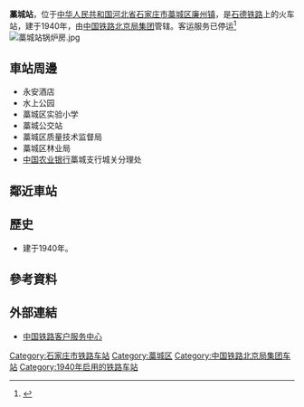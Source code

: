 {{noteTA
|1=zh-cn:始发车次; zh-hk:列車班次;
|2=zh-cn:车次; zh-hk:班次;
}}
{{Infobox China railway station 
|车站名称 = 藁城站
|图片= 藁城站站房.jpg
|图片介绍= 藁城站站房(出站口)，摄于2012年7月15日。 
|车站名称拼音 = Gaocheng
|英文名称=Gaocheng Railway Station
|车站代码=26129
|电报码 = GEP
|拼音码 = GCH
|车站地址 = [[河北省|河北省]][[石家庄市|石家庄市]][[藁城区|藁城区]][[廉州镇_(藁城市)|廉州镇]]永安路79号
|归属 = [[中国铁路北京局集团|中国铁路北京局集团]]
|车站等级 = [[三等站_(中铁)|三等站]]
|线路 = [[石德铁路|石德铁路]]
|月台数目=2座
|侧式站台=1座
|岛式站台=1座
|站台面=3个
}}
'''藁城站'''，位于[[中华人民共和国|中华人民共和国]][[河北省|河北省]][[石家庄市|石家庄市]][[藁城区|藁城区]][[廉州镇_(藁城市)|廉州镇]]，是[[石德铁路|石德铁路]]上的火车站，建于1940年，由[[中国铁路北京局集团|中国铁路北京局集团]]管辖。客运服务已停运<ref>{{Cite web |url=http://search.huochepiao.com/huochezhan/jieshao/491.htm |title=藁城火车站介绍 |access-date=2017-04-04 |archive-date=2019-11-15 |archive-url=https://web.archive.org/web/20191115184256/http://search.huochepiao.com/huochezhan/jieshao/491.htm |dead-url=no }}</ref>
[[File:藁城站锅炉房.jpg|thumb]]

==車站周邊==
* 永安酒店
* 水上公园
* 藁城区实验小学
* 藁城公交站
* 藁城区质量技术监督局
* 藁城区林业局
* [[中国农业银行|中国农业银行]]藁城支行城关分理处

==鄰近車站==
{{start rail box|[[File:China_Railways.svg|16px]] [[中華人民共和國鐵路運輸|中国铁路]]}}
{{s-inop|[[晋州站_(中国大陆)|晋州站]]}}
{{s-line|[[石德铁路|石德铁路]]}}
{{s-inop|[[良村站|良村站]]}}
{{end box}}

==歷史==
* 建于1940年。
==參考資料==
{{reflist}}
==外部連結==
* [http://www.12306.cn/mormhweb/ 中国铁路客户服务中心]{{Wayback|url=http://www.12306.cn/mormhweb/ |date=20180205163941 }}
{{China-rail-stub}}
{{Hebei-stub}}
{{石德铁路}}
[[Category:石家庄市铁路车站|Category:石家庄市铁路车站]]
[[Category:藁城区|Category:藁城区]]
[[Category:中国铁路北京局集团车站|Category:中国铁路北京局集团车站]]
[[Category:1940年启用的铁路车站|Category:1940年启用的铁路车站]]